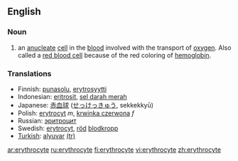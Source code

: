 ==English==

===Noun===
{{en-noun}}

# {{cytology}} an [[anucleate]] [[cell]] in the [[blood]] involved with the transport of [[oxygen]].  Also called a [[red blood cell]] because of the red coloring of [[hemoglobin]].

===Translations===
*Finnish: [[punasolu]], [[erytrosyytti]]
*Indonesian: [[eritrosit]], [[sel darah merah]]
*Japanese: [[赤血球]] ([[せっけっきゅう]], sekkekkyū)
*Polish: [[erytrocyt]] ''m'', [[krwinka czerwona]] ''f''
*Russian: [[эритроцит]]
*Swedish: [[erytrocyt]], [[röd]] [[blodkropp]]
*[[Turkish]]: [[alyuvar]] [[:tr:alyuvar|(tr)]]

[[ar:erythrocyte]]
[[ru:erythrocyte]]
[[fi:erythrocyte]]
[[vi:erythrocyte]]
[[zh:erythrocyte]]